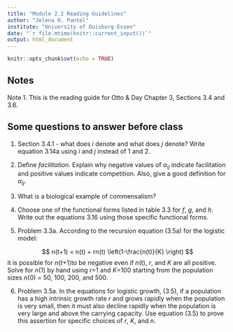 ```yaml
---
title: "Module 2.2 Reading Guidelines"
author: "Jelena H. Pantel"
institute: "University of Duisburg-Essen"
date: "`r file.mtime(knitr::current_input())`"
output: html_document
---
```


```r
knitr::opts_chunk$set(echo = TRUE)
```

## Notes
Note 1. This is the reading guide for Otto & Day Chapter 3, Sections 3.4 and 3.6.

## Some questions to answer before class

1. Section 3.4.1 - what does *i* denote and what does *j* denote? Write equation 3.14a using *i* and *j* instead of 1 and 2.

2. Define *facilitation*. Explain why negative values of $\alpha_{ij}$ indicate facilitation and positive values indicate competition. Also, give a good definition for $\alpha_{ij}$.

3. What is a biological example of commensalism?

4. Choose one of the functional forms listed in table 3.3 for *f*, *g*, and *h*. Write out the equations 3.16 using those specific functional forms.

5. Problem 3.3a. According to the recursion equation (3.5a) for the logistic model:

$$ n(t+1) = n(t) + rn(t) \left(1-\frac{n(t)}{K} \right) $$
it is possible for *n*(*t*+1)to be negative even if *n*(t), *r*, and *K* are all positive. Solve for *n*(1) by hand using *r*=1 and *K*=100 starting from the population sizes *n*(0) = 50, 100, 200, and 500.

6. Problem 3.5a. In the equations for logistic growth, (3.5), if a population has a high intrinsic growth rate *r* and grows rapidly when the population is very small, then it must also decline rapidly when the population is very large and above the carrying capacity. Use equation (3.5) to prove this assertion for specific choices of *r*, *K*, and *n*.

